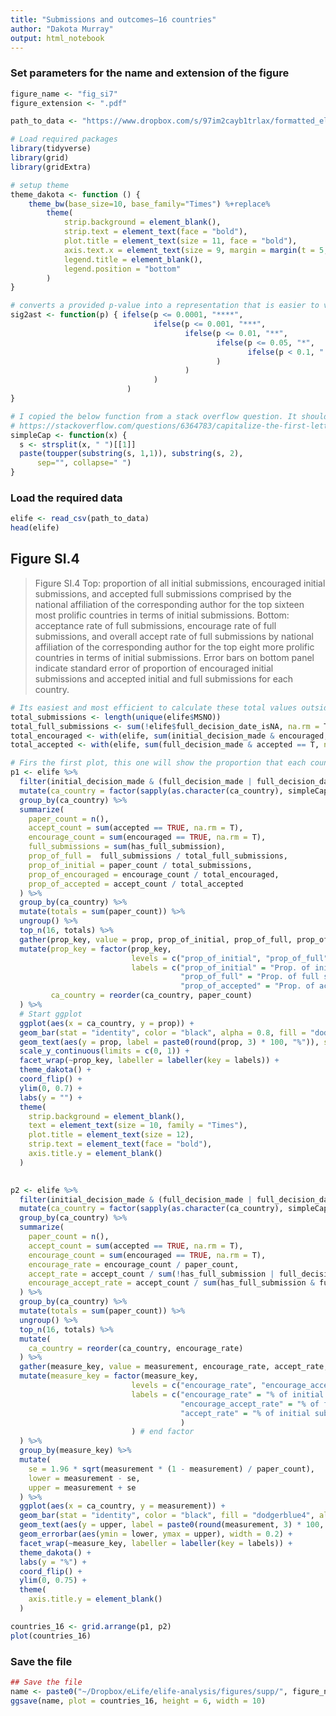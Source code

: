 ```yaml
---
title: "Submissions and outcomes—16 countries"
author: "Dakota Murray"
output: html_notebook
---
```


### Set parameters for the name and extension of the figure
```r
figure_name <- "fig_si7"
figure_extension <- ".pdf"

path_to_data <- "https://www.dropbox.com/s/97im2cayb1trlax/formatted_elife.csv?dl=1"
```

```r
# Load required packages
library(tidyverse)
library(grid)
library(gridExtra)

# setup theme
theme_dakota <- function () { 
    theme_bw(base_size=10, base_family="Times") %+replace% 
        theme(
            strip.background = element_blank(),
            strip.text = element_text(face = "bold"),
            plot.title = element_text(size = 11, face = "bold"),
            axis.text.x = element_text(size = 9, margin = margin(t = 5, b = 5)),
            legend.title = element_blank(),
            legend.position = "bottom"
        )
}

# converts a provided p-value into a representation that is easier to visualize
sig2ast <- function(p) { ifelse(p <= 0.0001, "****", 
                                ifelse(p <= 0.001, "***", 
                                       ifelse(p <= 0.01, "**", 
                                              ifelse(p <= 0.05, "*", 
                                                     ifelse(p < 0.1, ".", "ns")
                                              )
                                       )
                                )
                          )
}

# I copied the below function from a stack overflow question. It should capitalize the first letter of each work in a string
# https://stackoverflow.com/questions/6364783/capitalize-the-first-letter-of-both-words-in-a-two-word-string
simpleCap <- function(x) {
  s <- strsplit(x, " ")[[1]]
  paste(toupper(substring(s, 1,1)), substring(s, 2),
      sep="", collapse=" ")
}
```

### Load the required data
```r
elife <- read_csv(path_to_data)
head(elife)
```


## Figure SI.4

>Figure SI.4 Top: proportion of all initial submissions, encouraged initial submissions, and accepted full submissions comprised by the national affiliation of the corresponding author for the top sixteen most prolific countries in terms of initial submissions. Bottom: acceptance rate of full submissions, encourage rate of full submissions, and overall accept rate of full submissions by national affiliation of the corresponding author for the top eight more prolific countries in terms of initial submissions. Error bars on bottom panel indicate standard error of proportion of encouraged initial submissions and accepted initial and full submissions for each country.


```r
# Its easiest and most efficient to calculate these total values outside of the dplyr chain below
total_submissions <- length(unique(elife$MSNO))
total_full_submissions <- sum(!elife$full_decision_date_isNA, na.rm = T)
total_encouraged <- with(elife, sum(initial_decision_made & encouraged, na.rm = T))
total_accepted <- with(elife, sum(full_decision_made & accepted == T, na.rm = T))

# Firs the first plot, this one will show the proportion that each countrie constitutes the total number of submitted, encouraged, and accepted manuscripts
p1 <- elife %>%
  filter(initial_decision_made & (full_decision_made | full_decision_date_isNA) & !is.na(ca_country)) %>%
  mutate(ca_country = factor(sapply(as.character(ca_country), simpleCap))) %>% # capitalize first letter of country stirngs
  group_by(ca_country) %>%
  summarize(
    paper_count = n(),
    accept_count = sum(accepted == TRUE, na.rm = T),
    encourage_count = sum(encouraged == TRUE, na.rm = T),
    full_submissions = sum(has_full_submission),
    prop_of_full =  full_submissions / total_full_submissions,
    prop_of_initial = paper_count / total_submissions,
    prop_of_encouraged = encourage_count / total_encouraged,
    prop_of_accepted = accept_count / total_accepted
  ) %>%
  group_by(ca_country) %>%
  mutate(totals = sum(paper_count)) %>%
  ungroup() %>%
  top_n(16, totals) %>%
  gather(prop_key, value = prop, prop_of_initial, prop_of_full, prop_of_accepted) %>%
  mutate(prop_key = factor(prop_key, 
                           levels = c("prop_of_initial", "prop_of_full", "prop_of_accepted"),
                           labels = c("prop_of_initial" = "Prop. of initial submissions", 
                                      "prop_of_full" = "Prop. of full submissions", 
                                      "prop_of_accepted" = "Prop. of accepted submissions")),
         ca_country = reorder(ca_country, paper_count)
  ) %>%
  # Start ggplot
  ggplot(aes(x = ca_country, y = prop)) +
  geom_bar(stat = "identity", color = "black", alpha = 0.8, fill = "dodgerblue4", position = position_dodge(1)) +
  geom_text(aes(y = prop, label = paste0(round(prop, 3) * 100, "%")), size = 2.5, hjust = -0.2, family = "Times", position = position_dodge(1)) +
  scale_y_continuous(limits = c(0, 1)) +
  facet_wrap(~prop_key, labeller = labeller(key = labels)) +
  theme_dakota() +
  coord_flip() +
  ylim(0, 0.7) +
  labs(y = "") +
  theme(
    strip.background = element_blank(),
    text = element_text(size = 10, family = "Times"),
    plot.title = element_text(size = 12),
    strip.text = element_text(face = "bold"),
    axis.title.y = element_blank()
  )
  

p2 <- elife %>%
  filter(initial_decision_made & (full_decision_made | full_decision_date_isNA) & !is.na(ca_country)) %>%
  mutate(ca_country = factor(sapply(as.character(ca_country), simpleCap))) %>% # capitalize first letter of country stirngs
  group_by(ca_country) %>%
  summarize(
    paper_count = n(),
    accept_count = sum(accepted == TRUE, na.rm = T),
    encourage_count = sum(encouraged == TRUE, na.rm = T),
    encourage_rate = encourage_count / paper_count,
    accept_rate = accept_count / sum(!has_full_submission | full_decision_made, na.rm = T),
    encourage_accept_rate = accept_count / sum(has_full_submission & full_decision_made, na.rm = T)
  ) %>%
  group_by(ca_country) %>%
  mutate(totals = sum(paper_count)) %>%
  ungroup() %>%
  top_n(16, totals) %>%
  mutate(
    ca_country = reorder(ca_country, encourage_rate)
  ) %>%
  gather(measure_key, value = measurement, encourage_rate, accept_rate, encourage_accept_rate) %>%
  mutate(measure_key = factor(measure_key, 
                           levels = c("encourage_rate", "encourage_accept_rate", "accept_rate"),
                           labels = c("encourage_rate" = "% of initial submissions encouraged", 
                                      "encourage_accept_rate" = "% of full submissions accepted",
                                      "accept_rate" = "% of initial submissions accepted"
                                      )
                           ) # end factor
  ) %>%
  group_by(measure_key) %>%
  mutate(
    se = 1.96 * sqrt(measurement * (1 - measurement) / paper_count),
    lower = measurement - se,
    upper = measurement + se
  ) %>%
  ggplot(aes(x = ca_country, y = measurement)) +
  geom_bar(stat = "identity", color = "black", fill = "dodgerblue4", alpha = 0.8) +
  geom_text(aes(y = upper, label = paste0(round(measurement, 3) * 100, "%")), size = 2.5, hjust = -0.4, family = "Times") +
  geom_errorbar(aes(ymin = lower, ymax = upper), width = 0.2) +
  facet_wrap(~measure_key, labeller = labeller(key = labels)) +
  theme_dakota() +
  labs(y = "%") +
  coord_flip() +
  ylim(0, 0.75) +
  theme(
    axis.title.y = element_blank()
  )

countries_16 <- grid.arrange(p1, p2)
plot(countries_16)
```


### Save the file
```r
## Save the file
name <- paste0("~/Dropbox/eLife/elife-analysis/figures/supp/", figure_name, figure_extension)
ggsave(name, plot = countries_16, height = 6, width = 10)
```
